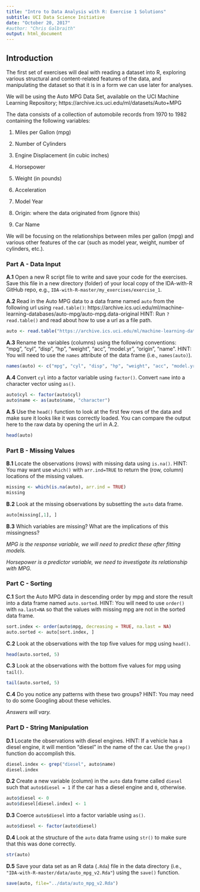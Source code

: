 ```yaml
---
title: "Intro to Data Analysis with R: Exercise 1 Solutions"
subtitle: UCI Data Science Initiative
date: "October 20, 2017"
#author: "Chris Galbraith"
output: html_document
---
```


## Introduction

The first set of exercises will deal with reading a dataset into R, exploring various structural and content-related features of the data, and manipulating the dataset so that it is in a form we can use later for analyses. 

We will be using the Auto MPG Data Set, available on the UCI Machine Learning Repository; https://archive.ics.uci.edu/ml/datasets/Auto+MPG

The data consists of a collection of automobile records from 1970 to 1982 containing the following variables:

1. Miles per Gallon (mpg) 

2. Number of Cylinders

3. Engine Displacement (in cubic inches)

4. Horsepower

5. Weight (in pounds) 

6. Acceleration

7. Model Year

8. Origin: where the data originated from (ignore this)

9. Car Name

We will be focusing on the relationships between miles per gallon (mpg) and various other features of the car (such as model year, weight, number of cylinders, etc.). 


### Part A - Data Input
**A.1** Open a new R script file to write and save your code for the exercises. Save this file in a new directory (folder) of your local copy of the IDA-with-R GitHub repo, e.g., ```IDA-with-R-master/my_exercises/exercise_1```.

**A.2** Read in the Auto MPG data to a data frame named ```auto``` from the following url using ```read.table()```:  https://archive.ics.uci.edu/ml/machine-learning-databases/auto-mpg/auto-mpg.data-original HINT: Run ```?read.table()``` and read about how to use a url as a file path.
```r
auto <- read.table("https://archive.ics.uci.edu/ml/machine-learning-databases/auto-mpg/auto-mpg.data-original")
```

**A.3** Rename the variables (columns) using the following conventions: "mpg", "cyl", "disp", "hp", "weight", "acc", "model.yr", "origin", "name". HINT: You will need to use the ```names``` attribute of the data frame (i.e., ```names(auto)```).
```r
names(auto) <- c("mpg", "cyl", "disp", "hp", "weight", "acc", "model.yr", "origin", "name")
```

**A.4** Convert ```cyl``` into a factor variable using ```factor()```. Convert ```name``` into a character vector using ```as()```.
```r
auto$cyl <- factor(auto$cyl)
auto$name <- as(auto$name, "character")
```

**A.5** Use the ```head()``` function to look at the first few rows of the data and make sure it looks like it was correctly loaded. You can compare the output here to the raw data by opening the url in A.2.
```r
head(auto)
```


### Part B - Missing Values
**B.1** Locate the observations (rows) with missing data using ```is.na()```. HINT: You may want use ```which()``` with ```arr.ind=TRUE``` to return the (row, column) locations of the missing values.
```r
missing <- which(is.na(auto), arr.ind = TRUE)
missing
```

**B.2** Look at the missing observations by subsetting the ```auto``` data frame.
```r
auto[missing[,1], ]
```

**B.3** Which variables are missing? What are the implications of this missingness? 

*MPG is the response variable, we will need to predict these after fitting models.*

*Horsepower is a predictor variable, we  need to investigate its relationship with MPG.*


### Part C - Sorting
**C.1** Sort the Auto MPG data in descending order by mpg and store the result into a data frame named ```auto.sorted```. HINT: You will need to use ```order()``` with ```na.last=NA``` so that the values with missing mpg are not in the sorted data frame.
```r
sort.index <- order(auto$mpg, decreasing = TRUE, na.last = NA)
auto.sorted <- auto[sort.index, ]
```

**C.2** Look at the observations with the top five values for mpg using ```head()```. 
```r
head(auto.sorted, 5)
```

**C.3** Look at the observations with the bottom five values for mpg using ```tail()```.
```r
tail(auto.sorted, 5)
```

**C.4** Do you notice any patterns with these two groups? HINT: You may need to do some Googling about these vehicles. 

*Answers will vary.*

### Part D - String Manipulation
**D.1** Locate the observations with diesel engines. HINT: If a vehicle has a diesel engine, it will mention "diesel" in the name of the car. Use the ```grep()``` function do accomplish this.
```r
diesel.index <- grep("diesel", auto$name)
diesel.index
```

**D.2** Create a new variable (column) in the ```auto``` data frame called ```diesel``` such that ```auto$diesel = 1``` if the car has a diesel engine and ```0```, otherwise.
```r
auto$diesel <- 0
auto$diesel[diesel.index] <- 1
```

**D.3** Coerce ```auto$diesel``` into a factor variable using ```as()```.
```r
auto$diesel <- factor(auto$diesel)
```

**D.4** Look at the structure of the ```auto``` data frame using ```str()``` to make sure that this was done correctly.
```r
str(auto)
```

**D.5** Save your data set as an R data (```.Rda```) file in the data directory (i.e.,  ```"IDA-with-R-master/data/auto_mpg_v2.Rda"```) using the ```save()``` function.
```r
save(auto, file="../data/auto_mpg_v2.Rda") 
```
